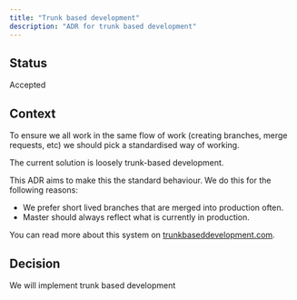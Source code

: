 ```yaml
---
title: "Trunk based development"
description: "ADR for trunk based development"
---
```


## Status

Accepted

## Context

To ensure we all work in the same flow of work (creating branches, merge requests, etc)
we should pick a standardised way of working.

The current solution is loosely trunk-based development.

This ADR aims to make this the standard behaviour.
We do this for the following reasons:
- We prefer short lived branches that are merged into production often.
- Master should always reflect what is currently in production.

You can read more about this system on [trunkbaseddevelopment.com](https://trunkbaseddevelopment.com/).

## Decision

We will implement trunk based development